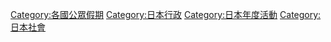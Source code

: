 [[Category:各國公眾假期|Category:各國公眾假期]]
[[Category:日本行政|Category:日本行政]]
[[Category:日本年度活動|Category:日本年度活動]]
[[Category:日本社會|Category:日本社會]]